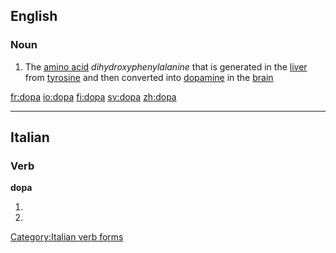 ==English==
===Noun===
{{en-noun|-}}
# The [[amino acid]] ''dihydroxyphenylalanine'' that is generated in the [[liver]] from [[tyrosine]] and then converted into [[dopamine]] in the [[brain]]

[[fr:dopa]]
[[io:dopa]]
[[fi:dopa]]
[[sv:dopa]]
[[zh:dopa]]

----
==Italian==

===Verb===
'''dopa'''

# {{form of|[[third-person|Third-person]] [[singular]] [[present tense]]|[[dopare#Italian|dopare]]|lang=Italian}}
# {{form of|[[second-person|Second-person]] singular [[imperative]]|dopare#Italian|dopare|lang=Italian}}

[[Category:Italian verb forms]]

{{rfc-auto}}